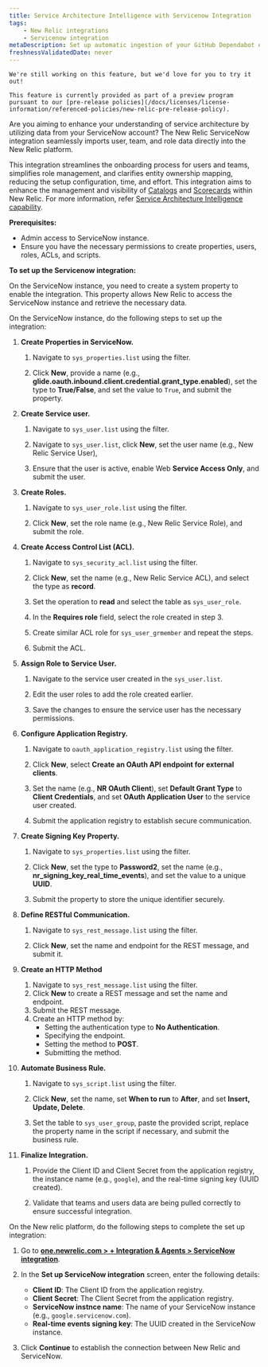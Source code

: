 ```yaml
---
title: Service Architecture Intelligence with Servicenow Integration
tags:
    - New Relic integrations
    - Servicenow integration
metaDescription: Set up automatic ingestion of your GitHub Dependabot events by using webhook for ongoing ingestion.
freshnessValidatedDate: never
---
```


<Callout title="PREVIEW">

    We're still working on this feature, but we'd love for you to try it out!

    This feature is currently provided as part of a preview program pursuant to our [pre-release policies](/docs/licenses/license-information/referenced-policies/new-relic-pre-release-policy).
</Callout>


Are you aiming to enhance your understanding of service architecture by utilizing data from your ServiceNow account? The New Relic ServiceNow integration seamlessly imports user, team, and role data directly into the New Relic platform.

This integration streamlines the onboarding process for users and teams, simplifies role management, and clarifies entity ownership mapping, reducing the setup configuration, time, and effort. This integration aims to enhance the management and visibility of [Catalogs](/docs/service-architecture-intelligence/catalogs/catalogs) and [Scorecards](/docs/service-architecture-intelligence/scorecards/getting-started) within New Relic. For more information, refer [Service Architecture Intelligence capability](/docs/service-architecture-intelligence/getting-started). 


**Prerequisites:**

* Admin access to ServiceNow instance.
* Ensure you have the necessary permissions to create properties, users, roles, ACLs, and scripts.


**To set up the Servicenow integration:**

On the ServiceNow instance, you need to create a system property to enable the integration. This property allows New Relic to access the ServiceNow instance and retrieve the necessary data. 

On the ServiceNow instance, do the following steps to set up the integration:

1. **Create Properties in ServiceNow.**

    1. Navigate to `sys_properties.list` using the filter.
    
    2. Click **New**, provide a name (e.g., **glide.oauth.inbound.client.credential.grant_type.enabled**), set the type to **True/False**, and set the value to `True`, and submit the property.

2. **Create Service user.**

    1. Navigate to `sys_user.list` using the filter.
    
    2. Navigate to `sys_user.list`, click **New**, set the user name (e.g., New Relic Service User), 
    
    3. Ensure that the user is active, enable Web **Service Access Only**, and submit the user.

3. **Create Roles.**
    1. Navigate to `sys_user_role.list` using the filter.
    
    2. Click **New**, set the role name (e.g., New Relic Service Role), and submit the role.

4. **Create Access Control List (ACL).**

    1. Navigate to `sys_security_acl.list` using the filter.
    
    2. Click **New**, set the name (e.g., New Relic Service ACL), and select the type as **record**.
    
    3. Set the operation to **read** and select the table as `sys_user_role`.
    
    4. In the **Requires role** field, select the role created in step 3.
    5. Create similar ACL role for `sys_user_grmember` and repeat the steps.
     
    6. Submit the ACL.

5. **Assign Role to Service User.**

    1. Navigate to the service user created in the `sys_user.list`.
    
    2. Edit the user roles to add the role created earlier.
    
    3. Save the changes to ensure the service user has the necessary permissions.

6. **Configure Application Registry.**

    1. Navigate to `oauth_application_registry.list` using the filter.
    
    2. Click **New**, select **Create an OAuth API endpoint for external clients**.
    
    3. Set the name (e.g., **NR OAuth Client**), set **Default Grant Type** to **Client Credentials**, and set **OAuth Application User** to the service user created.
    
    4. Submit the application registry to establish secure communication.

7. **Create Signing Key Property.**

    1. Navigate to `sys_properties.list` using the filter.
    
    2. Click **New**, set the type to **Password2**, set the name (e.g., **nr_signing_key_real_time_events**), and set the value to a unique **UUID**.
    
    3. Submit the property to store the unique identifier securely.

8. **Define RESTful Communication.**

    1. Navigate to `sys_rest_message.list` using the filter.
    
    2. Click **New**, set the name and endpoint for the REST message, and submit it.
    
9. **Create an HTTP Method**

    1. Navigate to `sys_rest_message.list` using the filter.
    2. Click **New** to create a REST message and set the name and endpoint.
    3. Submit the REST message.
    4. Create an HTTP method by:
        - Setting the authentication type to **No Authentication**.
        - Specifying the endpoint.
        - Setting the method to **POST**.
        - Submitting the method.
9. **Automate Business Rule.**

    1. Navigate to `sys_script.list` using the filter.
    
    2. Click **New**, set the name, set **When to run** to **After**, and set **Insert, Update, Delete**.
    
    3. Set the table to `sys_user_group`, paste the provided script, replace the property name in the script if necessary, and submit the business rule.

10. **Finalize Integration.**

    1. Provide the Client ID and Client Secret from the application registry, the instance name (e.g., `google`), and the real-time signing key (UUID created).
    
    2. Validate that teams and users data are being pulled correctly to ensure successful integration.
    
On the New relic platform, do the following steps to complete the set up integration:

1. Go to **[one.newrelic.com > + Integration & Agents > ServiceNow integration](https://one.newrelic.com/marketplace/install-data-source?state=9306060d-b674-b245-083e-ff8d42765e0d)**.
2. In the **Set up ServiceNow integration** screen, enter the following details:

    - **Client ID**: The Client ID from the application registry.
    - **Client Secret**: The Client Secret from the application registry.
    - **ServiceNow instnce name**: The name of your ServiceNow instance (e.g., `google.servicenow.com`).
    - **Real-time events signing key**: The UUID created in the ServiceNow instance.

3. Click **Continue** to establish the connection between New Relic and ServiceNow.

